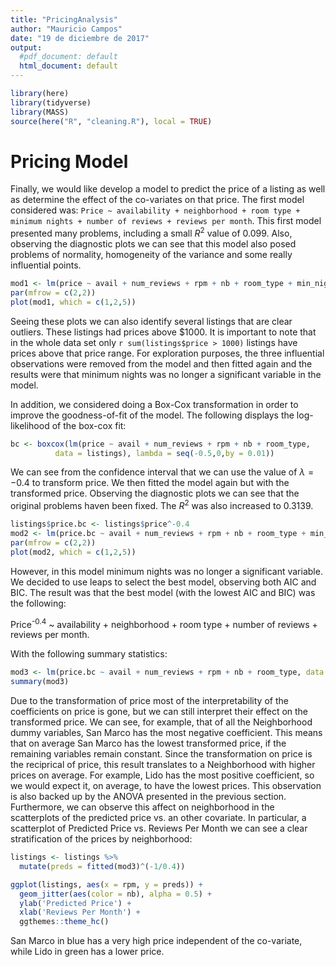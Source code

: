 ```yaml
---
title: "PricingAnalysis"
author: "Mauricio Campos"
date: "19 de diciembre de 2017"
output:
  #pdf_document: default
  html_document: default
---
```


```r
library(here)
library(tidyverse)
library(MASS)
source(here("R", "cleaning.R"), local = TRUE)
```


# Pricing Model

Finally, we would like develop a model to predict the price of a listing as well as determine the effect of the co-variates on that price. The first model considered was: `Price ~ availability + neighborhood + room type + minimum nights + number of reviews + reviews per month`. This first model presented many problems, including a small $R^2$ value of 0.099. Also, observing the diagnostic plots we can see that this model also posed problems of normality, homogeneity of the variance and some really influential points. 

```r
mod1 <- lm(price ~ avail + num_reviews + rpm + nb + room_type + min_nights, data = listings)
par(mfrow = c(2,2))
plot(mod1, which = c(1,2,5))
```

Seeing these plots we can also identify several listings that are clear outliers. These listings had prices above \$1000. It is important to note that in the whole data set only `r sum(listings$price > 1000)` listings have prices above that price range. For exploration purposes, the three influential observations were removed from the model and then fitted again and the results were that minimum nights was no longer a significant variable in the model. 

In addition, we considered doing a Box-Cox transformation in order to improve the goodness-of-fit of the model. The following displays the log-likelihood of the box-cox fit:

```r
bc <- boxcox(lm(price ~ avail + num_reviews + rpm + nb + room_type, 
          data = listings), lambda = seq(-0.5,0,by = 0.01))
```

We can see from the confidence interval that we can use the value of $\lambda = -0.4$ to transform price. We then fitted the model again but with the transformed price. Observing the diagnostic plots we can see that the original problems haven been fixed. The $R^2$ was also increased to 0.3139. 

```r
listings$price.bc <- listings$price^-0.4
mod2 <- lm(price.bc ~ avail + num_reviews + rpm + nb + room_type + min_nights, data = listings)
par(mfrow = c(2,2))
plot(mod2, which = c(1,2,5))
```

However, in this model minimum nights was no longer a significant variable. We decided to use leaps to select the best model, observing both AIC and BIC. The result was that the best model (with the lowest AIC and BIC) was the following:

Price^-0.4^ ~ availability + neighborhood + room type + number of reviews + reviews per month. 

With the following summary statistics:

```r
mod3 <- lm(price.bc ~ avail + num_reviews + rpm + nb + room_type, data = listings)
summary(mod3)
```

Due to the transformation of price most of the interpretability of the coefficients on price is gone, but we can still interpret their effect on the transformed price. We can see, for example, that of all the Neighborhood dummy variables, San Marco has the most negative coefficient. This means that on average San Marco has the lowest transformed price, if the remaining variables remain constant. Since the transformation on price is the reciprical of price, this result translates to a Neighborhood with higher prices on average. For example, Lido has the most positive coefficient, so we would expect it, on average, to have the lowest prices. This observation is also backed up by the ANOVA presented in the previous section. Furthermore, we can observe this affect on neighborhood in the scatterplots of the predicted price vs. an other covariate. In particular, a scatterplot of Predicted Price vs. Reviews Per Month we can see a clear stratification of the prices by neighborhood:

```r
listings <- listings %>% 
  mutate(preds = fitted(mod3)^(-1/0.4))

ggplot(listings, aes(x = rpm, y = preds)) +
  geom_jitter(aes(color = nb), alpha = 0.5) +
  ylab('Predicted Price') +
  xlab('Reviews Per Month') +
  ggthemes::theme_hc()
```

San Marco in blue has a very high price independent of the co-variate, while Lido in green has a lower price.
